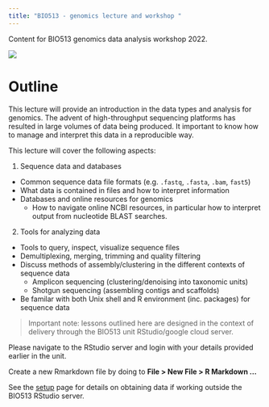 ```yaml
---
title: "BIO513 - genomics lecture and workshop "
---
```


Content for BIO513 genomics data analysis workshop 2022.

![](assets/ANPC.png)

# Outline

This lecture will provide an introduction in the data types and analysis for genomics.
The advent of high-throughput sequencing platforms has resulted in large volumes of data being produced. It important to know how to manage and interpret this data in a reproducible way.

This lecture will cover the following aspects:

1. Sequence data and databases

- Common sequence data file formats (e.g. `.fastq`, `.fasta`, `.bam`, `fast5`)
- What data is contained in files and how to interpret information
- Databases and online resources for genomics
    - How to navigate online NCBI resources, in particular how to interpret output from nucleotide BLAST searches.

2. Tools for analyzing data

- Tools to query, inspect, visualize sequence files
- Demultiplexing, merging, trimming and quality filtering
- Discuss methods of assembly/clustering in the different contexts of sequence data
    - Amplicon sequencing (clustering/denoising into taxonomic units)
    - Shotgun sequencing (assembling contigs and scaffolds)
- Be familar with both Unix shell and R environment (inc. packages) for sequence data


<!--
In this lecture we will cover data file formats including:`.fastq`, `.fasta`, `.bam`, `fast5`.
We will discuss how they relate to the various sequence platforms and what information they provide.
The lecture will then discuss the following aspects

Assess sequence quality
Map sequence data onto a reference genome
Perform de novo assembly tasks
Quantify sequence data
Integrate biological context with sequence information

1.Sequence data
- Databases and online resources for sequence data
- Learn the common sequence data file formats
- Learn the common sequence data file formats
2.Tools for sequencing data
- Tools to query, inspect, visualize an aligned sequence file
- Learn the contents of sequence data files
- Learn to generate sequencing metrics and to process sequence data
- Learn about Python and R libraries/packages to read sequence data
-->


> Important note: lessons outlined here are designed in the context of delivery through the BIO513 unit RStudio/google cloud server.

Please navigate to the RStudio server and login with your details provided earlier in the unit.

Create a new Rmarkdown file by doing to **File > New File > R Markdown ...**

See the [setup](1.setup.html) page for details on obtaining data if working outside the BIO513 RStudio server.
